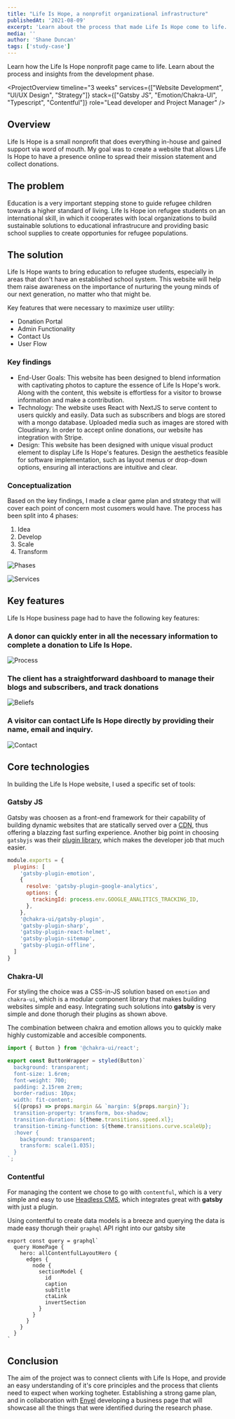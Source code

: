 ```yaml
---
title: "Life Is Hope, a nonprofit organizational infrastructure"
publishedAt: '2021-08-09'
excerpt: 'Learn about the process that made Life Is Hope come to life.'
media: ''
author: 'Shane Duncan'
tags: ['study-case']
---
```


<LiveLinks
  liveDemoURL="https://life-is-hope.vercel.app/"
  sourceCodeURL="https://github.com/dshane1903/life-is-hope"
/>

Learn how the Life Is Hope nonprofit page came to life. Learn about the process and insights from the development phase.

<ProjectOverview 
  timeline="3 weeks"
  services={["Website Development", "UI/UX Design", "Strategy"]}
  stack={["Gatsby JS", "Emotion/Chakra-UI", "Typescript", "Contentful"]}
  role="Lead developer and Project Manager"
/>

## Overview

Life Is Hope is a small nonprofit that does everything in-house and gained support via word of mouth. My goal was to create a website that allows Life Is Hope to have a presence online to spread their mission statement and collect donations.

## The problem

Education is a very important stepping stone to guide refugee children towards a higher standard of living. Life Is Hope ion refugee students on an international skill, in which it cooperates with local organizations to build sustainable solutions to educational infrastrucure and providing basic school supplies to create opportunies for refugee populations.

## The solution

Life Is Hope wants to bring education to refugee students, especially in areas that don't have an established school system. This website will help them raise awareness on the importance of nurturing the young minds of our next generation, no matter who that might be.

Key features that were necessary to maximize user utility:
- Donation Portal
- Admin Functionality
- Contact Us
- User Flow


### Key findings

- End-User Goals: This website has been designed to blend information with captivating photos to capture the essence of Life Is Hope's work. Along with the content, this website is effortless for a visitor to browse information and make a contribution.
- Technology: The website uses React with NextJS to serve content to users quickly and easily. Data such as subscribers and blogs are stored with a mongo database. Uploaded media such as images are stored with Cloudinary. In order to accept online donations, our website has integration with Stripe.
- Design: This website has been designed with unique visual product element to display Life Is Hope's features. Design the aesthetics feasible for software implementation, such as layout menus or drop-down options, ensuring all interactions are intuitive and clear.

### Conceptualization

Based on the key findings, I made a clear game plan and strategy that will cover each point of concern most cusomers would have. The process has been split into 4 phases:

1. Idea
2. Develop
3. Scale
4. Transform

<Image
  alt="Phases"
  src="/images/blog/lifeishope/beliefs.png"
  width={1360}
  height={760}
/>



<Image
  alt="Services"
  src="/images/blog/lifeishope/services.png"
  width={1360}
  height={760}
/>

## Key features

Life Is Hope business page had to have the following key features:

### A donor can quickly enter in all the necessary information to complete a donation to Life Is Hope.

<Image
  alt="Process"
  src="/images/blog/lifeishope/phases.png"
  width={1360}
  height={760}
/>

### The client has a straightforward dashboard to manage their blogs and subscribers, and track donations

<Image
  alt="Beliefs"
  src="/images/blog/lifeishope/services.png"
  width={1360}
  height={760}
/>

### A visitor can contact Life Is Hope directly by providing their name, email and inquiry.


<Image
  alt="Contact"
  src="/images/blog/lifeishope/contact.png"
  width={1360}
  height={760}
/>

## Core technologies

In building the Life Is Hope website, I used a specific set of tools:

### Gatsby JS

Gatsby was choosen as a front-end framework for their capability of building dynamic websites that are statically served over a [CDN](https://en.wikipedia.org/wiki/Content_delivery_network), thus offering a blazzing fast surfing experience. Another big point in choosing `gatsbyjs` was their [plugin library](https://www.gatsbyjs.com/plugins/), which makes the developer job that much easier.

```js[class="line-numbers"]:gatsby-config.js
module.exports = {
  plugins: [
    'gatsby-plugin-emotion',
    {
      resolve: 'gatsby-plugin-google-analytics',
      options: {
        trackingId: process.env.GOOGLE_ANALITICS_TRACKING_ID,
      },
    },
    '@chakra-ui/gatsby-plugin',
    'gatsby-plugin-sharp',
    'gatsby-plugin-react-helmet',
    'gatsby-plugin-sitemap',
    'gatsby-plugin-offline',
  ]
}
```
### Chakra-UI

For styling the choice was a CSS-in-JS solution based on `emotion` and `chakra-ui`, which is a modular component library that makes building websites simple and easy. Integrating such solutions into **gatsby** is very simple and done thorugh their plugins as shown above.

The combination between chakra and emotion allows you to quickly make highly customizable and accesible components.

```ts[class="line-numbers"]:button.styles.ts
import { Button } from '@chakra-ui/react';

export const ButtonWrapper = styled(Button)`
  background: transparent;
  font-size: 1.6rem;
  font-weight: 700;
  padding: 2.15rem 2rem;
  border-radius: 10px;
  width: fit-content;
  ${(props) => props.margin && `margin: ${props.margin}`};
  transition-property: transform, box-shadow;
  transition-duration: ${theme.transitions.speed.xl};
  transition-timing-function: ${theme.transitions.curve.scaleUp};
  :hover {
    background: transparent;
    transform: scale(1.035);
  }
`;
```
### Contentful

For managing the content we chose to go with `contentful`, which is a very simple and easy to use [Headless CMS](https://www.contentful.com/r/knowledgebase/what-is-headless-cms/), which integrates great with **gatsby** with just a plugin.

Using contentful to create data models is a breeze and querying the data is made easy thorugh their `graphql` API right into our gatsby site

```tsx[class="line-numbers"]:index.tsx
export const query = graphql`
  query HomePage {
    hero: allContentfulLayoutHero {
      edges {
        node {
          sectionModel {
            id
            caption
            subTitle
            ctaLink
            invertSection
          }
        }
      }
    }
  }
`
```

## Conclusion

The aim of the project was to connect clients with Life Is Hope, and provide an easy understanding of it's core principles and the process that clients need to expect when working togheter. Establishing a strong game plan, and in collaboration with [Enyel](https://www.enyelsequeira.com/) developing a business page that will showcase all the things that were identified during the research phase. 